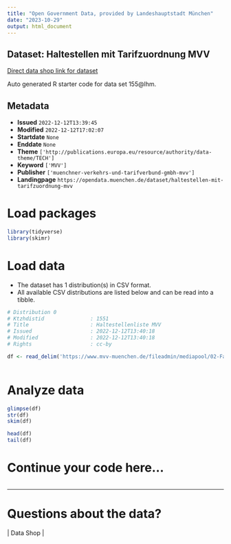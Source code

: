 ```yaml
---
title: "Open Government Data, provided by Landeshauptstadt München"
date: "2023-10-29"
output: html_document
---
```


## Dataset: Haltestellen mit Tarifzuordnung MVV

[Direct data shop link for dataset](https://opendata.muenchen.de/dataset/haltestellen-mit-tarifzuordnung-mvv)

Auto generated R starter code for data set 155@lhm.

## Metadata

- **Issued** `2022-12-12T13:39:45`
- **Modified** `2022-12-12T17:02:07`
- **Startdate** `None`
- **Enddate** `None`
- **Theme** `['http://publications.europa.eu/resource/authority/data-theme/TECH']`
- **Keyword** `['MVV']`
- **Publisher** `['muenchner-verkehrs-und-tarifverbund-gmbh-mvv']`
- **Landingpage** `https://opendata.muenchen.de/dataset/haltestellen-mit-tarifzuordnung-mvv`


# Load packages

```r

library(tidyverse)
library(skimr)

```

# Load data

-   The dataset has 1 distribution(s) in CSV format.
-   All available CSV distributions are listed below and can be read into a tibble.

```r

# Distribution 0
# Ktzhdistid               : 1551
# Title                    : Haltestellenliste MVV
# Issued                   : 2022-12-12T13:40:18
# Modified                 : 2022-12-12T13:40:18
# Rights                   : cc-by

df <- read_delim('https://www.mvv-muenchen.de/fileadmin/mediapool/02-Fahrplanauskunft/03-Downloads/openData/221110_Haltestellenliste_MVV.csv')



```

# Analyze data

```r

glimpse(df)
str(df)
skim(df)

head(df)
tail(df)

```

# Continue your code here...

```r

```

------------------------------------------------------------------------

# Questions about the data?

 | Data Shop | 
